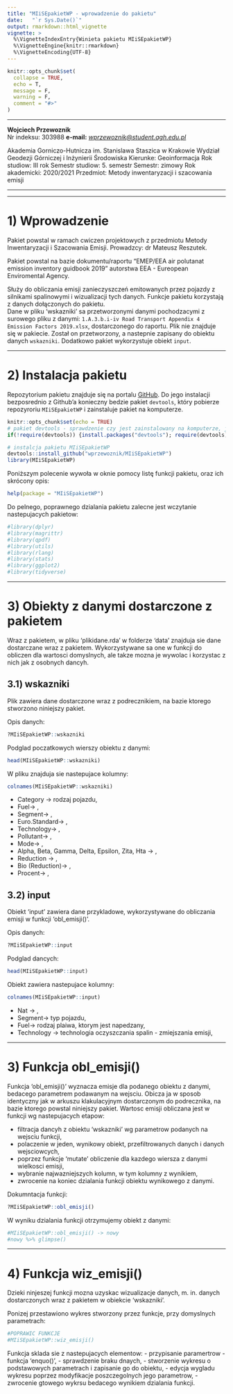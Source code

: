 ```yaml
---
title: "MIiSEpakietWP - wprowadzenie do pakietu"
date:   "`r Sys.Date()`"
output: rmarkdown::html_vignette
vignette: >
  %\VignetteIndexEntry{Winieta pakietu MIiSEpakietWP}
  %\VignetteEngine{knitr::rmarkdown}
  %\VignetteEncoding{UTF-8}
---
```


```r
knitr::opts_chunk$set(
  collapse = TRUE,
  echo = T, 
  message = F, 
  warning = F,
  comment = "#>"
)
```


***

**Wojciech Przewoznik**  
Nr indeksu: 303988
**e-mail:** *[wprzewoznik@student.agh.edu.pl](wprzewoznik@student.agh.edu.pl)*

Akademia Gorniczo-Hutnicza im. Stanislawa Staszica w Krakowie
Wydział Geodezji Górniczej i Inżynierii Środowiska
Kierunke: Geoinformacja 
Rok studiow: III rok
Semestr studiow: 5. semestr
Semestr: zimowy
Rok akademicki: 2020/2021
Przedmiot: Metody inwentaryzacji i szacowania emisji

***


***
# 1) Wprowadzenie

Pakiet powstal w ramach cwiczen projektowych z przedmiotu Metody Inwentaryzacji i Szacowania Emisji. Prowadzcy: dr Mateusz Reszutek.

Pakiet powstal na bazie dokumentu/raportu "EMEP/EEA air polutanat emission inventory guidbook 2019" autorstwa EEA - Eureopean Enviromental Agency.

Służy do obliczania emisji zanieczyszczeń emitowanych przez pojazdy z silnikami spalinowymi i wizualizacji tych danych. Funkcje pakietu korzystają z danych dołączonych do pakietu.   
Dane w pliku 'wskazniki' sa przetworzonymi danymi pochodzacymi z surowego pliku z danymi:  `1.A.3.b.i-iv Road Transport Appendix 4 Emission Factors 2019.xlsx`, dostarczonego do raportu. Plik nie znajduje się w pakiecie. Został on przetworzony, a nastepnie zapisany do obiektu danych `wskazniki`. Dodatkowo pakiet wykorzystuje obiekt `input`.

***
# 2) Instalacja pakietu

Repozytorium pakietu znajduje się na portalu [GitHub](https://github.com/wprzewoznik). Do jego instalacji bezposrednio z Github'a konieczny bedzie pakiet `devtools`, który pobierze repozyroriu `MIiSEpakietWP` i zainstaluje pakiet na komputerze.

```r
knitr::opts_chunk$set(echo = TRUE)
# pakiet devtools - sprawdzenie czy jest zainstalowany na komputerze, jeśli nie to jest instalowany i wczytany
if(!require(devtools)) {install.packages("devtools"); require(devtools)}

# instalcja pakietu MIiSEpakietWP
devtools::install_github("wprzewoznik/MIiSEpakietWP")
library(MIiSEpakietWP)
```

Poniższym polecenie wywoła w oknie pomocy listę funkcji pakietu, oraz ich skrócony opis:
```r
help(package = "MIiSEpakietWP")
```

Do pelnego, poprawnego dzialania pakietu zalecne jest wczytanie nastepujacych pakietow:
```r
#library(dplyr)
#library(magrittr)
#library(qpdf)
#library(utils)
#library(rlang)
#library(stats)
#library(ggplot2)
#library(tidyverse)
```

***
# 3) Obiekty z danymi dostarczone z pakietem

Wraz z pakietem, w pliku 'plikidane.rda' w folderze 'data' znajduja sie dane dostarczane wraz z pakietem. Wykorzystywane sa one w funkcji do obliczen dla wartosci domyslnych, ale takze mozna je wywolac i korzystac z nich jak z osobnych dancyh.
        
## 3.1) wskazniki

Plik zawiera dane dostarczone wraz z podrecznikiem, na bazie ktorego stworzono niniejszy pakiet.

Opis danych:
```r
?MIiSEpakietWP::wskazniki
```

Podglad poczatkowych wierszy obiektu z danymi:
```r
head(MIiSEpakietWP::wskazniki)
```

W pliku znajduja sie nastepujace kolumny:
```r
colnames(MIiSEpakietWP::wskazniki)
```

- Category -> rodzaj pojazdu,
- Fuel-> ,
- Segment-> ,
- Euro.Standard-> ,
- Technology-> ,
- Pollutant-> ,
- Mode-> ,
- Alpha, Beta, Gamma, Delta, Epsilon, Zita, Hta -> ,
- Reduction -> ,
- Bio (Reduction)-> ,
- Procent-> ,

## 3.2) input

Obiekt 'input' zawiera dane przykladowe, wykorzystywane do obliczania emisji w funkcji 'obl_emisji()'. 

Opis danych:
```r
?MIiSEpakietWP::input
```
Podglad dancych:
```r
head(MIiSEpakietWP::input)
```

Obiekt zawiera nastepujace kolumny:
```r
colnames(MIiSEpakietWP::input)
```

- Nat -> ,
- Segment-> typ pojazdu,
- Fuel-> rodzaj plaiwa, ktorym jest napedzany,
- Technology -> technologia oczyszczania spalin - zmiejszania emisji,

***
# 3) Funkcja obl_emisji()

Funkcja 'obl_emisji()' wyznacza emisje dla podanego obiektu z danymi, bedacego parametrem podawanym na wejsciu. Obicza ja w sposob identyczny jak w arkuszu klakulacyjnym dostarczonym do podrecznika, na bazie ktorego powstal niniejszy pakiet.
Wartosc emisji obliczana jest w funkcji wg nastepujacych etapow:

- filtracja dancyh z obiektu 'wskazniki' wg parametrow podanych na wejsciu funkcji,
- polaczenie w jeden, wynikowy obiekt, przefiltrowanych danych i danych wejsciowcych,
- poprzez funkcje 'mutate' obliczenie dla kazdego wiersza z danymi wielkosci emisji,
- wybranie najwazniejszych kolumn, w tym kolumny z wynikiem,
- zwrocenie na koniec dzialania funkcji obiektu wynikowego z danymi.

Dokumntacja funkcji:
```r
?MIiSEpakietWP::obl_emisji()
```

W wyniku dzialania funkcji otrzymujemy obiekt z danymi:
```r
#MIiSEpakietWP::obl_emisji() -> nowy
#nowy %>% glimpse()
```


***
# 4) Funkcja wiz_emisji()

Dzieki ninjeszej funkcji mozna uzyskac wizualizacje danych, m. in. danych dostarczonych wraz z pakietem w obiekcie 'wskazniki'. 

Ponizej przestawiono wykres stworzony przez funkcje, przy domyslnych parametrach:
```r
#POPRAWIC FUNKCJE
#MIiSEpakietWP::wiz_emisji()
```

Funkcja sklada sie z nastepujacych elementow:
- przypisanie paramertrow - funkcja 'enquo()',
- sprawdzenie braku dnaych,
- stworzenie wykresu o podstawowych parametrach i zapisanie go do obiektu,
- edycja wygladu wykresu poprzez modyfikacje poszczegolnych jego parametrow,
- zwrocenie gtowego wykrsu bedacego wynikiem dzialania funkcji.

